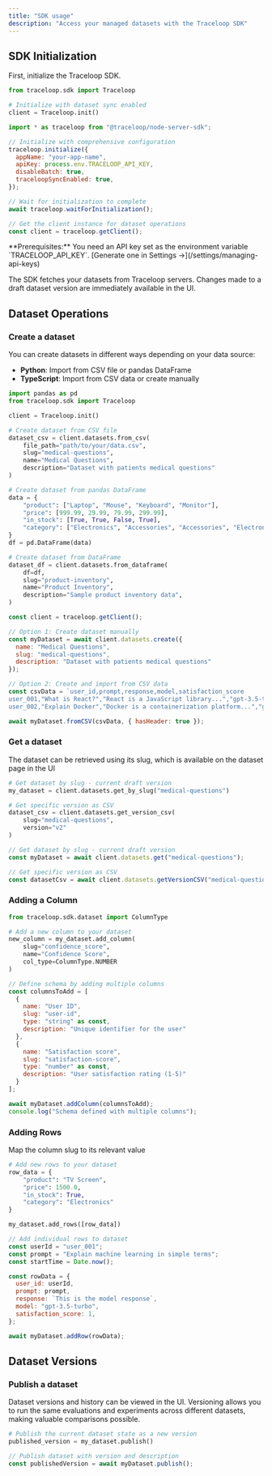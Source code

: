 ```yaml
---
title: "SDK usage"
description: "Access your managed datasets with the Traceloop SDK"
---
```


## SDK Initialization

First, initialize the Traceloop SDK.

<CodeGroup>

```python Python
from traceloop.sdk import Traceloop

# Initialize with dataset sync enabled
client = Traceloop.init()
```

```js Typescript
import * as traceloop from "@traceloop/node-server-sdk";

// Initialize with comprehensive configuration
traceloop.initialize({
  appName: "your-app-name",
  apiKey: process.env.TRACELOOP_API_KEY,
  disableBatch: true,
  traceloopSyncEnabled: true,
});

// Wait for initialization to complete
await traceloop.waitForInitialization();

// Get the client instance for dataset operations
const client = traceloop.getClient();
```

</CodeGroup>

<Note>
  **Prerequisites:** You need an API key set as the environment variable `TRACELOOP_API_KEY`.
  [Generate one in Settings →](/settings/managing-api-keys)
</Note>

The SDK fetches your datasets from Traceloop servers. Changes made to a draft dataset version are immediately available in the UI.

## Dataset Operations

### Create a dataset

You can create datasets in different ways depending on your data source:
- **Python**: Import from CSV file or pandas DataFrame
- **TypeScript**: Import from CSV data or create manually

<CodeGroup>

```python Python
import pandas as pd
from traceloop.sdk import Traceloop

client = Traceloop.init()

# Create dataset from CSV file
dataset_csv = client.datasets.from_csv(
    file_path="path/to/your/data.csv",
    slug="medical-questions",
    name="Medical Questions",
    description="Dataset with patients medical questions"
)

# Create dataset from pandas DataFrame
data = {
    "product": ["Laptop", "Mouse", "Keyboard", "Monitor"],
    "price": [999.99, 29.99, 79.99, 299.99],
    "in_stock": [True, True, False, True],
    "category": ["Electronics", "Accessories", "Accessories", "Electronics"],
}
df = pd.DataFrame(data)

# Create dataset from DataFrame
dataset_df = client.datasets.from_dataframe(
    df=df,
    slug="product-inventory",
    name="Product Inventory",
    description="Sample product inventory data",
)
```

```js Typescript
const client = traceloop.getClient();

// Option 1: Create dataset manually
const myDataset = await client.datasets.create({
  name: "Medical Questions",
  slug: "medical-questions",
  description: "Dataset with patients medical questions"
});

// Option 2: Create and import from CSV data
const csvData = `user_id,prompt,response,model,satisfaction_score
user_001,"What is React?","React is a JavaScript library...","gpt-3.5-turbo",4
user_002,"Explain Docker","Docker is a containerization platform...","gpt-3.5-turbo",5`;

await myDataset.fromCSV(csvData, { hasHeader: true });
```

</CodeGroup>

### Get a dataset
The dataset can be retrieved using its slug, which is available on the dataset page in the UI
<CodeGroup>

```python Python
# Get dataset by slug - current draft version
my_dataset = client.datasets.get_by_slug("medical-questions")

# Get specific version as CSV
dataset_csv = client.datasets.get_version_csv(
    slug="medical-questions", 
    version="v2"
)
```

```js Typescript
// Get dataset by slug - current draft version
const myDataset = await client.datasets.get("medical-questions");

// Get specific version as CSV
const datasetCsv = await client.datasets.getVersionCSV("medical-questions", "v1");

```

</CodeGroup>

### Adding a Column

<CodeGroup>

```python Python
from traceloop.sdk.dataset import ColumnType

# Add a new column to your dataset
new_column = my_dataset.add_column(
    slug="confidence_score",
    name="Confidence Score", 
    col_type=ColumnType.NUMBER
)
```

```js Typescript
// Define schema by adding multiple columns
const columnsToAdd = [
  {
    name: "User ID",
    slug: "user-id",
    type: "string" as const,
    description: "Unique identifier for the user"
  },
  {
    name: "Satisfaction score",
    slug: "satisfaction-score",
    type: "number" as const,
    description: "User satisfaction rating (1-5)"
  }
];

await myDataset.addColumn(columnsToAdd);
console.log("Schema defined with multiple columns");
```

</CodeGroup>

### Adding Rows

Map the column slug to its relevant value
<CodeGroup>

```python Python
# Add new rows to your dataset
row_data = {
    "product": "TV Screen",
    "price": 1500.0,
    "in_stock": True,
    "category": "Electronics"
}

my_dataset.add_rows([row_data])
```

```js Typescript
// Add individual rows to dataset
const userId = "user_001";
const prompt = "Explain machine learning in simple terms";
const startTime = Date.now();

const rowData = {
  user_id: userId,
  prompt: prompt,
  response: `This is the model response`,
  model: "gpt-3.5-turbo",
  satisfaction_score: 1,
};

await myDataset.addRow(rowData);
```

</CodeGroup>

## Dataset Versions

### Publish a dataset
Dataset versions and history can be viewed in the UI. Versioning allows you to run the same evaluations and experiments across different datasets, making valuable comparisons possible.
<CodeGroup>

```python Python
# Publish the current dataset state as a new version
published_version = my_dataset.publish()
```

```js Typescript
// Publish dataset with version and description
const publishedVersion = await myDataset.publish();
```

</CodeGroup>

